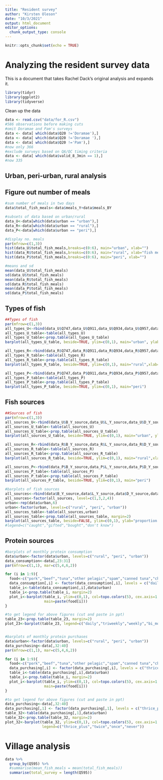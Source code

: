 ```yaml
---
title: "Resident survey"
author: "Kirsten Oleson"
date: "10/3/2021"
output: html_document
editor_options: 
  chunk_output_type: console
---
```


```r
knitr::opts_chunk$set(echo = TRUE)
```


# Analyzing the resident survey data

This is a document that takes Rachel Dack's original analysis and expands it.

```r
library(tidyr)
library(ggplot2)
library(tidyverse)


```

Clean up the data
```r
data <- read.csv("data/for_R.csv")
#586 observations before making cuts
#omit Doramae and Pam's surveys
data <- data[ which(data$Q20 !='Doramae'),]
data <- data[ which(data$Q20 !='Doramae '),]
data <- data[ which(data$Q20 !='Pam'),]
#now only 366
#exclude surveys based on QA/QC timing criteria
data <- data[ which(data$valid_8_3min == 1),]
#now 335
```

## Urban, peri-urban, rural analysis

## Figure out number of meals
```r
#sum number of meals in two days
data$total_fish_meals<-data$meals_Y+data$meals_BY

#subsets of data based on urban/rural
data_U<-data[which(data$urban == "urban"),]
data_R<-data[which(data$urban == "rural"),]
data_P<-data[which(data$urban == "peri"),]

#display no. meals
par(mfrow=c(1,3))
hist(data_U$total_fish_meals,breaks=c(0:6), main="urban", xlab="")
hist(data_R$total_fish_meals,breaks=c(0:6), main="rural", xlab="fish meals in 2 days")
hist(data_P$total_fish_meals,breaks=c(0:6), main="peri", xlab="")

#means and sd
mean(data_U$total_fish_meals)
sd(data_U$total_fish_meals)
mean(data_R$total_fish_meals)
sd(data_R$total_fish_meals)
mean(data_P$total_fish_meals)
sd(data_P$total_fish_meals)
```

## Types of fish
```r
##Types of fish
par(mfrow=c(1,3))
all_types_U<-rbind(data_U$Q747,data_U$Q911,data_U$Q934,data_U$Q957,data_U$Q980,data_U$Q1003)
all_types_U_table<-table(all_types_U)
all_types_U_table<-prop.table(all_types_U_table)
barplot(all_types_U_table, beside=TRUE, ylim=c(0,1), main="urban", ylab="proportion")

all_types_R<-rbind(data_R$Q747,data_R$Q911,data_R$Q934,data_R$Q957,data_R$Q980,data_R$Q1003)
all_types_R_table<-table(all_types_R)
all_types_R_table<-prop.table(all_types_R_table)
barplot(all_types_R_table, beside=TRUE, ylim=c(0,1), main="rural",xlab="fish type")

all_types_P<-rbind(data_P$Q747,data_P$Q911,data_P$Q934,data_P$Q957,data_P$Q980,data_P$Q1003)
all_types_P_table<-table(all_types_P)
all_types_P_table<-prop.table(all_types_P_table)
barplot(all_types_P_table, beside=TRUE, ylim=c(0,1), main="peri")
```

## Fish sources
```r
##Sources of fish
par(mfrow=c(1,3))
all_sources_U<-rbind(data_U$B_Y_source,data_U$L_Y_source,data_U$D_Y_source,data_U$B_BY_source,data_U$L_BY_source,data_U$D_BY_source)
all_sources_U_table<-table(all_sources_U)
all_sources_U_table<-prop.table(all_sources_U_table)
barplot(all_sources_U_table, beside=TRUE, ylim=c(0,1), main="urban", ylab="proportion")

all_sources_R<-rbind(data_R$B_Y_source,data_R$L_Y_source,data_R$D_Y_source,data_R$B_BY_source,data_R$L_BY_source,data_R$D_BY_source)
all_sources_R_table<-table(all_sources_R)
all_sources_R_table<-prop.table(all_sources_R_table)
barplot(all_sources_R_table, beside=TRUE, ylim=c(0,1), main="rural",xlab="source")

all_sources_P<-rbind(data_P$B_Y_source,data_P$L_Y_source,data_P$D_Y_source,data_P$B_BY_source,data_P$L_BY_source,data_P$D_BY_source)
all_sources_P_table<-table(all_sources_P)
all_sources_P_table<-prop.table(all_sources_P_table)
barplot(all_sources_P_table, beside=TRUE, ylim=c(0,1), main="peri")

#barplots of fish sources
all_sources<-rbind(data$B_Y_source,data$L_Y_source,data$D_Y_source,data$B_BY_source,data$L_BY_source,data$D_BY_source)
all_sources<-factor(all_sources, level=c(1,3,2,4))
urban<-rep(data$urban,6)
urban<-factor(urban, levels=c("rural", "peri", "urban"))
all_sources_table<-table(all_sources,urban)
all_sources_table<-prop.table(all_sources_table, margin=2)
barplot(all_sources_table, beside=FALSE, ylim=c(0,1), ylab="proportion of total",xlab="area",col=topo.colors(4), cex.lab=1.5)
#legend=c("caught","gifted","bought","don't know")

```


## Protein sources
```r
#barplots of monthly protein consumption
data$urban<-factor(data$urban, levels=c("rural", "peri", "urban"))
data_consumption<-data[,23:31]
par(mfrow=c(1,1), mar=c(5,4,6,2))

for (i in 1:9){
  food<-c("pork","beef","tuna","other pelagic","spam","canned tuna","chicken","reef","sanma")
  data_consumption[,i] <- factor(data_consumption[,i], levels = c("daily","triweekly","weekly","bi_monthly","rarely_never"))
  table_i<-table(data_consumption[,i],data$urban)
  table_i<-prop.table(table_i, margin=2)
  plot_i<-barplot(table_i, ylim=c(0,1), col=topo.colors(5), cex.axis=1.5, cex.names = 1.5,
                  main=paste(food[i]))
}

#to get legend for above figures (cut and paste in ppt)
table_23<-prop.table(table_23, margin=2)
plot_23<-barplot(table_23, legend=c("daily","triweekly","weekly","bi_monthly","rarely_never"), ylim=c(0,1), col=topo.colors(5), cex.axis=1.5, cex.names = 1.5)


#barplots of monthly protein purchases
data$urban<-factor(data$urban, levels=c("rural", "peri", "urban"))
data_purchasing<-data[,32:40]
par(mfrow=c(1,1), mar=c(5,4,6,2))

for (i in 1:9){
  food<-c("pork","beef","tuna","other pelagic","spam","canned tuna","chicken","reef","sanma")
  data_purchasing[,i] <- factor(data_purchasing[,i], levels = c("thrice_plus","twice","once","never"))
  table_i<-table(data_purchasing[,i],data$urban)
  table_i<-prop.table(table_i, margin=2)
  plot_i<-barplot(table_i, ylim=c(0,1), col=topo.colors(5), cex.axis=1.5, cex.names = 1.5,
                  main=paste(food[i]))
}

#to get legend for above figures (cut and paste in ppt)
data_purchasing<-data[,32:40]
data_purchasing[,1] <- factor(data_purchasing[,1], levels = c("thrice_plus","twice","once","never"))
table_32<-table(data_purchasing[,1],data$urban)
table_32<-prop.table(table_32, margin=2)
plot_32<-barplot(table_32, ylim=c(0,1), col=topo.colors(5), cex.axis=1.5, cex.names = 1.5,
                 legend=c("thrice_plus","twice","once","never"))
```

# Village analysis
```r

data %>%
  group_by(Q595) %>%
  #summarise(mean_fish_meals = mean(total_fish_meals)) 
  summarise(total_survey = length(Q595))

```






